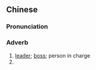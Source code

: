 {{also|头儿}}
==Chinese==
{{zh-forms|s=头儿}}

===Pronunciation===
{{zh-pron
|m=tóur
|c=tau4 ji4
|cat=adv
}}

===Adverb===
{{zh-adv}}

# [[leader]]; [[boss]]; person in charge
# {{zh-erhua form of}}